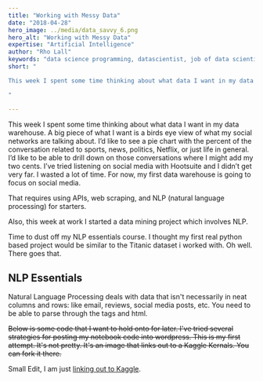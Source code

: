 ```yaml
---
title: "Working with Messy Data"
date: "2018-04-28"
hero_image: ../media/data_savvy_6.png
hero_alt: "Working with Messy Data"
expertise: "Artificial Intelligence"
author: "Rho Lall"
keywords: "data science programming, datascientist, job of data scientist, data driven insights, data driven solutions"
short: "

This week I spent some time thinking about what data I want in my data warehouse.

"

---
```

This week I spent some time thinking about what data I want in my data warehouse. A big piece of what I want is a birds eye view of what my social networks are talking about. I’d like to see a pie chart with the percent of the conversation related to sports, news, politics, Netflix, or just life in general. I’d like to be able to drill down on those conversations where I might add my two cents. I’ve tried listening on social media with Hootsuite and I didn’t get very far. I wasted a lot of time. For now, my first data warehouse is going to focus on social media.

That requires using APIs, web scraping, and NLP (natural language processing) for starters.

Also, this week at work I started a data mining project which involves NLP.

Time to dust off my NLP essentials course. I thought my first real python based project would be similar to the Titanic dataset i worked with. Oh well. There goes that.

## NLP Essentials

Natural Language Processing deals with data that isn't necessarily in neat columns and rows: like email, reviews, social media posts, etc. You need to be able to parse through the tags and html. 

~~Below is some code that I want to hold onto for later. I've tried several strategies for posting my notebook code into wordpress. This is my first attempt. It's not pretty. It's an image that links out to a Kaggle Kernals. You can fork it there.~~

Small Edit, I am just [linking out to Kaggle](https://www.kaggle.com/assumewisely/nlp-working-with-messy-data).